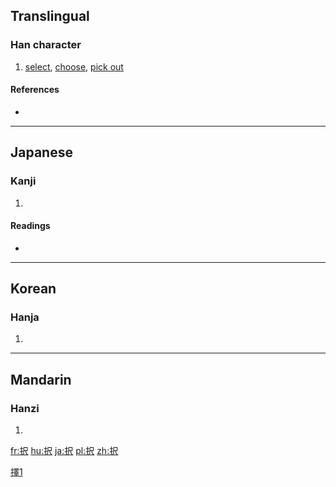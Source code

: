 {{also|擇}}
==Translingual==

===Han character===
{{Han char|rn=64|rad=手|as=04|sn=7|four=|canj=手尸人 (QSO)|ids=⿰[[扌]][[尺]]}}

# [[select]], [[choose]], [[pick out]]

====References====
* {{Han ref|kx=0422.121|dkj=11902|dj=0770.100|hdz=31844.061|uh=629E|ud=25246}}

----

==Japanese==

===Kanji===
{{ja-kanji|grade=c|rs=手04|style=s|kyu=擇}}

# {{defn|lang=ja|sort=手04}}

====Readings====
* {{ja-readings|on=[[たく]] (taku)|kun=[[えらぶ]] (erabu)}}

----

==Korean==

===Hanja===
{{ko-hanja|hangeul=택|eumhun=|rv=taek|mr=t'aek|y=thayk}}

# {{defn|lang=ko|sort=手04}}

----

==Mandarin==

===Hanzi===
{{cmn-hanzi|pin=[[zé]] ([[ze2]]), [[zhuān]] ([[zhuan1]])|wg=tse<sup>2</sup>, chuan<sup>1</sup>}}

# {{defn|lang=cmn|sort=手04}}

[[Category:CJKV characters simplified differently in Japan and China|擇1]]

[[fr:択]]
[[hu:択]]
[[ja:択]]
[[pl:択]]
[[zh:択]]